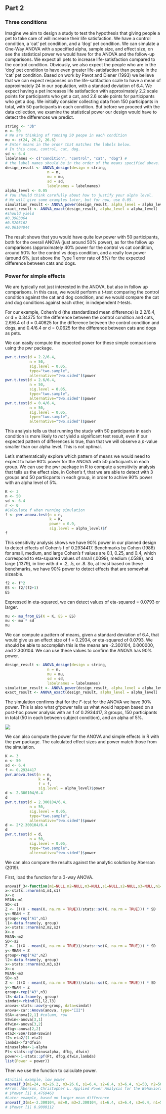## Part 2


### Three conditions

Imagine we aim to design a study to test the hypothesis that giving people a pet to take care of will increase their life satisfaction. We have a control condition, a 'cat' pet condition, and a 'dog' pet condition. We can simulate a One-Way ANOVA with a specified alpha, sample size, and effect size, on see the statistical power we would have for the ANOVA and the follow-up comparisons. We expect all pets to increase life-satisfaction compared to the control condition. Obviously, we also expect the people who are in the 'dog' pet condition to have even greater life-satisfaction than people in the 'cat' pet condition. Based on work by Pavot and Diener (1993) we believe that we can expect responses on the life-satifaction scale to have a mean of approximately 24 in our population, with a standard deviation of 6.4. We expect having a pet increases life satisfaction with approximately 2.2 scale points for participants who get a cat, and 2.6 scale points for participants who get a dog. We initially consider collecting data from 150 participants in total, with 50 participants in each condition. But before we proceed with the data collection, we examine the statistical power our design would have to detect the differences we predict.

```{r}
string <- "3b"
n <- 50
# We are thinking of running 50 peope in each condition
mu <- c(24, 26.2, 26.6)
# Enter means in the order that matches the labels below.
# In this case, control, cat, dog. 
sd <- 6.4
labelnames <- c("condition", "control", "cat", "dog") #
# the label names should be in the order of the means specified above.
design_result <- ANOVA_design(design = string,
                   n = n, 
                   mu = mu, 
                   sd = sd, 
                   labelnames = labelnames)
alpha_level <- 0.05
# You should think carefully about how to justify your alpha level.
# We will give some examples later, but for now, use 0.05.
simulation_result <- ANOVA_power(design_result, alpha_level = alpha_level, nsims = nsims)
exact_result <- ANOVA_exact(design_result, alpha_level = alpha_level)
#should yield
#0.3983064
#0.5205162
#0.06104044
```

The result shows that you would have quite low power with 50 participants, both for the overall ANOVA (just around 50% power), as for the follow up comparisons (approximately 40% power for the control vs cat condition, around 50% for the control vs dogs condition, and a really low power (around 6%, just above the Type 1 error rate of 5%) for the expected difference between cats and dogs. 

### Power for simple effects

We are typically not just interested in the ANOVA, but also in follow up comparisons. In this case, we would perform a *t*-test comparing the control condition against the cat and dog condition, and we would compare the cat and dog conditions against each other, in independent *t*-tests. 

For our example, Cohen's d (the standardized mean difference) is 2.2/6.4, or d = 0.34375 for the difference between the control condition and cats, 2.6/6.4 of d = 0.40625 for the difference between the control condition and dogs, and 0.4/6.4 or d = 0.0625 for the difference between cats and dogs as pets. 

We can easily compute the expected power for these simple comparisons using the pwr package.

```{r}
pwr.t.test(d = 2.2/6.4,
           n = 50,
           sig.level = 0.05,
           type="two.sample",
           alternative="two.sided")$power
pwr.t.test(d = 2.6/6.4,
           n = 50,
           sig.level = 0.05,
           type="two.sample",
           alternative="two.sided")$power
pwr.t.test(d = 0.4/6.4,
           n = 50,
           sig.level = 0.05,
           type="two.sample",
           alternative="two.sided")$power
```

This analysis tells us that running the study with 50 participants in each condition is more likely to *not* yield a significant test result, even if our expected pattern of differences is true, than that we will observe a *p*-value smaller than our alpha level. This is not optimal. 

Let's mathematically explore which pattern of means we would need to expect to habe 90% power for the ANOVA with 50 participants in each group. We can use the pwr package in R to compute a sensitivity analysis that tells us the effect size, in Cohen's f, that we are able to detect with 3 groups and 50 partiicpants in each group, in order to achive 90% power with an alpha level of 5%. 

```{r}
K <- 3
n <- 50
sd <- 6.4
r <- 0
#Calculate f when running simulation
f <- pwr.anova.test(n = n,
                    k = K,
                    power = 0.9,
                    sig.level = alpha_level)$f
f
```

This sensitivity analysis shows we have 90% power in our planned design to detect effects of Cohen's f of 0.2934417. Benchmarks by Cohen (1988) for small, medium, and large Cohen's f values are 0.1, 0.25, and 0.4, which correspond to eta-squared values of small (.0099), medium (.0588), and large (.1379), in line with d = .2, .5, or .8. So, at least based on these benchmarks, we have 90% power to detect effects that are somewhat sizeable.

```{r}
f2 <- f^2
ES <- f2/(f2+1)
ES
```

Expressed in eta-squared, we can detect values of eta-squared = 0.0793 or larger. 

```{r}
mu <- mu_from_ES(K = K, ES = ES)
mu <- mu * sd
mu
```

We can compute a pattern of means, given a standard deviation of 6.4, that would give us an effect size of f = 0.2934, or eta-squared of 0.0793. We should be able to accomplish this is the means are -2.300104, 0.000000, and 2.300104. We can use these values to confirm the ANOVA has 90% power.

```{r}
design_result <- ANOVA_design(design = string,
                   n = n, 
                   mu = mu, 
                   sd = sd, 
                   labelnames = labelnames)
simulation_result <- ANOVA_power(design_result, alpha_level = alpha_level, nsims = nsims)
exact_result <- ANOVA_exact(design_result, alpha_level = alpha_level)
```

The simulation confirms that for the *F*-test for the ANOVA we have 90% power. This is also what g*power tells us what would happen based on a post-hoc power analysis with an f of 0.2934417, 3 groups, 150 participants in total (50 in each between subject condition), and an alpha of 5%. 

![](screenshots/gpower_7.png)

We can also compute the power for the ANOVA and simple effects in R with the pwr package. The calculated effect sizes and power match those from the simulation.

```{r}
K <- 3
n <- 50
sd <- 6.4
f <- 0.2934417
pwr.anova.test(n = n,
               k = K,
               f = f,
               sig.level = alpha_level)$power
d <- 2.300104/6.4
d
pwr.t.test(d = 2.300104/6.4,
           n = 50,
           sig.level = 0.05,
           type="two.sample",
           alternative="two.sided")$power
d <- 2*2.300104/6.4
d
pwr.t.test(d = d,
           n = 50,
           sig.level = 0.05,
           type="two.sample",
           alternative="two.sided")$power
```

We can also compare the results against the analytic solution by Aberson (2019).

First, load the function for a 3-way ANOVA.

```{r}
anova1f_3<-function(m1=NULL,m2=NULL,m3=NULL,s1=NULL,s2=NULL,s3=NULL,n1=NULL,n2=NULL,n3=NULL,alpha=.05){
x<-stats::rnorm(n1,m1,s1)
X<-x
MEAN<-m1
SD<-s1
Z <- (((X - mean(X, na.rm = TRUE))/stats::sd(X, na.rm = TRUE))) * SD
y<-MEAN + Z
group<-rep("A1",n1)
l1<-data.frame(y, group)
x<-stats::rnorm(n2,m2,s2)
X<-x
MEAN<-m2
SD<-s2
Z <- (((X - mean(X, na.rm = TRUE))/stats::sd(X, na.rm = TRUE))) * SD
y<-MEAN + Z
group<-rep("A2",n2)
l2<-data.frame(y, group)
x<-stats::rnorm(n3,m3,s3)
X<-x
MEAN<-m3
SD<-s3
Z <- (((X - mean(X, na.rm = TRUE))/stats::sd(X, na.rm = TRUE))) * SD
y<-MEAN + Z
group<-rep("A3",n3)
l3<-data.frame(y, group)
simdat<-rbind(l1,l2,l3)
anova<-stats::aov(y~group, data=simdat)
anova<-car::Anova(anova, type="III")
SSA<-anova[2,1] #column, row
SSwin<-anova[3,1]
dfwin<-anova[3,2]
dfbg<-anova[2,2]
eta2<-SSA/(SSA+SSwin)
f2<-eta2/(1-eta2)
lambda<-f2*dfwin
minusalpha<-1-alpha
Ft<-stats::qf(minusalpha, dfbg, dfwin)
power<-1-stats::pf(Ft, dfbg,dfwin,lambda)
list(Power = power)}
```

Then we use the function to calculate power.

```{r}
#Initial example, low power
anova1f_3(m1=24, m2=26.2, m3=26.6, s1=6.4, s2=6.4, s3=6.4, n1=50, n2=50, n3=50, alpha=.05)
#From: Aberson, Christopher L. Applied Power Analysis for the Behavioral Sciences, 2nd Edition. 
# $Power [1] 0.4769468
#Later example, based on larger mean difference
anova1f_3(m1=-2.300104, m2=0, m3=2.300104, s1=6.4, s2=6.4, s3=6.4, n1=50, n2=50, n3=50, alpha=.05)
# $Power [1] 0.9000112
```
